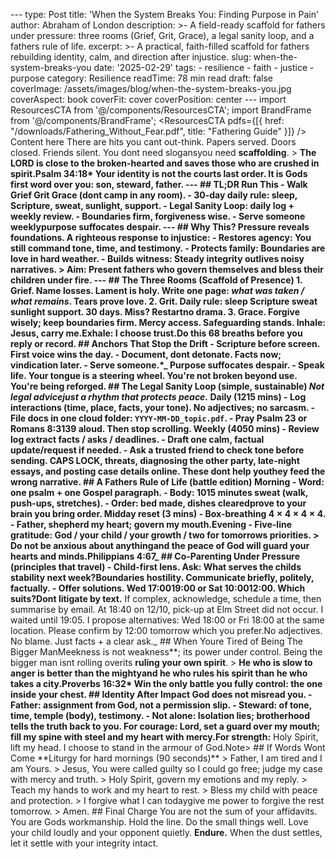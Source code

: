 --- type: Post title: 'When the System Breaks You: Finding Purpose in Pain' author: Abraham of London description: >- A field-ready scaffold for fathers under pressure: three rooms (Grief, Grit, Grace), a legal sanity loop, and a fathers rule of life. excerpt: >- A practical, faith-filled scaffold for fathers rebuilding identity, calm, and direction after injustice. slug: when-the-system-breaks-you date: '2025-02-29' tags: - resilience - faith - justice - purpose category: Resilience readTime: 78 min read draft: false coverImage: /assets/images/blog/when-the-system-breaks-you.jpg coverAspect: book coverFit: cover coverPosition: center --- import ResourcesCTA from '@/components/ResourcesCTA'; import BrandFrame from '@/components/BrandFrame'; <ResourcesCTA pdfs={[{ href: "/downloads/Fathering_Without_Fear.pdf", title: "Fathering Guide" }]} /> <BrandFrame title="Legacy Tips" subtitle="Key Advice"> Content here </BrandFrame> There are hits you cant out-think. Papers served. Doors closed. Friends silent. You dont need slogansyou need **scaffolding**. > **The LORD is close to the broken-hearted and saves those who are crushed in spirit.Psalm 34:18\* **Your identity is not the courts last order. It is Gods first word over you: son, steward, father.** --- ## TL;DR Run This - Walk **Grief Grit Grace** (dont camp in any room). - 30-day **daily rule**: sleep, Scripture, sweat, sunlight, support. - **Legal Sanity Loop**: daily log + weekly review. - **Boundaries firm**, forgiveness wise. - **Serve someone** weeklypurpose suffocates despair. --- ## Why This? Pressure reveals foundations. A righteous response to injustice: - **Restores agency:** You still command tone, time, and testimony. - **Protects family:** Boundaries are love in hard weather. - **Builds witness:** Steady integrity outlives noisy narratives. > **Aim:** Present fathers who govern themselves and bless their children under fire. --- ## The Three Rooms (Scaffold of Presence) 1. **Grief.** Name losses. **Lament is holy.** Write one page: _what was taken / what remains_. Tears prove love. 2. **Grit.** Daily rule: sleep Scripture sweat sunlight support. **30 days.** Miss? Restartno drama. 3. **Grace.** Forgive wisely; keep **boundaries firm**. Mercy access. Safeguarding stands. <Note tone="key" title="Breath prayer (30 seconds)"> Inhale: Jesus, carry me.Exhale: I choose trust.Do this 68 breaths **before** you reply or record. </Note> <Rule /> ## Anchors That Stop the Drift - **Scripture before screen.** First voice wins the day. - **Document, dont detonate.** Facts now; vindication later. - **Serve someone.\*_ **Purpose suffocates despair.** - **Speak life.** Your tongue is a steering wheel. <PullLine subtle>You're not broken beyond use. <strong>You're being reforged.</strong></PullLine> <Rule /> ## The Legal Sanity Loop (simple, sustainable) *Not legal advicejust a rhythm that protects peace.* **Daily (1215 mins)** - Log interactions (time, place, facts, your tone). No adjectives; no sarcasm. - File docs in one cloud folder: `YYYY-MM-DD_topic.pdf`. - Pray Psalm 23 or Romans 8:3139 aloud. Then stop scrolling. **Weekly (4050 mins)** - Review log extract **facts / asks / deadlines**. - Draft one calm, factual update/request if needed. - Ask a trusted friend to check tone before sending. <Note tone="caution" title="Red flags to avoid"> CAPS LOCK, threats, diagnosing the other party, late-night essays, and posting case details online. These dont help youthey **feed the wrong narrative**. </Note> <Rule /> ## A Fathers Rule of Life (battle edition) **Morning** - **Word:** one psalm + one Gospel paragraph. - **Body:** 1015 minutes sweat (walk, push-ups, stretches). - **Order:** bed made, dishes clearedprove to your brain you bring order. **Midday reset (3 mins)** - Box-breathing $4\times4\times4\times4$. - Father, shepherd my heart; govern my mouth.Evening** - Five-line gratitude: God / your child / your growth / two for tomorrows priorities. > **Do not be anxious about anythingand the peace of God will guard your hearts and minds.Philippians 4:67_ <Rule /> ## Co-Parenting Under Pressure (principles that travel) - **Child-first lens.** Ask: What serves the childs stability next week?Boundaries hostility.** Communicate briefly, politely, factually. - **Offer solutions.** Wed 17:0019:00 or Sat 10:0012:00. Which suits?Dont litigate by text.** If complex, acknowledge, schedule a time, then summarise by email. <Note tone="info" title="Template: factual note after conflict"> At 18:40 on 12/10, pick-up at Elm Street did not occur. I waited until 19:05. I propose alternatives: Wed 18:00 or Fri 18:00 at the same location. Please confirm by 12:00 tomorrow which you prefer.No adjectives. No blame. Just facts + a clear ask.\_ </Note> <Rule /> ## When Youre Tired of Being The Bigger ManMeekness is not weakness**; its power under control. Being the bigger man isnt rolling overits **ruling your own spirit**. > **He who is slow to anger is better than the mightyand he who rules his spirit than he who takes a city.Proverbs 16:32\* <PullLine>Win the only battle you fully control: the one inside your chest.</PullLine> <Rule /> ## Identity After Impact God does not misread you. - **Father:** assignment from God, not a permission slip. - **Steward:** of tone, time, temple (body), testimony. - **Not alone:** Isolation lies; brotherhood tells the truth back to you. <Note tone="key" title="Two short prayers"> **For courage:** Lord, set a guard over my mouth; fill my spine with steel and my heart with mercy.For strength:** Holy Spirit, lift my head. I choose to stand in the armour of God.Note> <Rule /> ## If Words Wont Come **Liturgy for hard mornings (90 seconds)\*\* > Father, I am tired and I am Yours. > Jesus, You were called guilty so I could go free; judge my case with mercy and truth. > Holy Spirit, govern my emotions and my reply. > Teach my hands to work and my heart to rest. > Bless my child with peace and protection. > I forgive what I can todaygive me power to forgive the rest tomorrow. > Amen. <Rule /> <ResourcesCTA preset="justice" /> <Rule /> ## Final Charge You are not the sum of your affidavits. You are Gods workmanship. Hold the line. Do the small things well. Love your child loudly and your opponent quietly. <PullLine subtle> <strong>Endure.</strong> When the dust settles, let it settle with your integrity intact. </PullLine>














